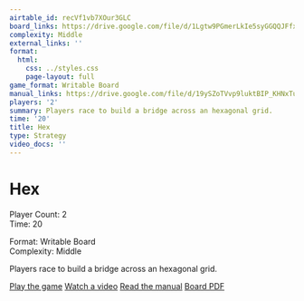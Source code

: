 ```yaml
---
airtable_id: recVf1vb7XOur3GLC
board_links: https://drive.google.com/file/d/1Lgtw9PGmerLkIe5syGGQQJFfxnqDOYOO/view?usp=drive_link
complexity: Middle
external_links: ''
format:
  html:
    css: ../styles.css
    page-layout: full
game_format: Writable Board
manual_links: https://drive.google.com/file/d/19ySZoTVvp9luktBIP_KHNxTuYp4-bNJN/view?usp=drive_link
players: '2'
summary: Players race to build a bridge across an hexagonal grid.
time: '20'
title: Hex
type: Strategy
video_docs: ''
---
```


# Hex

:::{.game-info-box}
:::{.game-stats}
:::{.left-stats}
Player Count: 2  
Time: 20
:::
:::{.right-stats}
Format: Writable Board  
Complexity: Middle
:::
:::
:::

Players race to build a bridge across an hexagonal grid.

:::{.game-actions}
<a href="#" class="btn btn-play disabled-button"><i class="fa fa-gamepad"></i> Play the game</a>
<a href="#" class="btn btn-watch disabled-button"><i class="fa fa-video"></i> Watch a video</a>
<a href="https://drive.google.com/file/d/19ySZoTVvp9luktBIP_KHNxTuYp4-bNJN/view?usp=drive_link" class="btn btn-manual"><i class="fa fa-book"></i> Read the manual</a>
<a href="https://drive.google.com/file/d/1Lgtw9PGmerLkIe5syGGQQJFfxnqDOYOO/view?usp=drive_link" class="btn btn-board"><i class="fa fa-file-pdf"></i> Board PDF</a>
:::